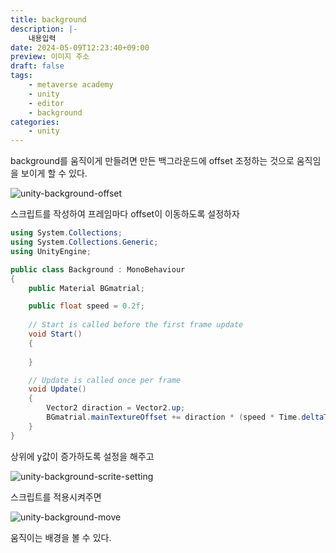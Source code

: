 ```yaml
---
title: background
description: |-
    내용입력
date: 2024-05-09T12:23:40+09:00
preview: 이미지 주소
draft: false
tags:
    - metaverse academy
    - unity
    - editor
    - background
categories:
    - unity
---
```


background를 움직이게 만들려면 만든 백그라운드에 offset 조정하는 것으로 움직임을 보이게 할 수 있다.

![unity-background-offset](./assets/unity-background-offset.gif)

스크립트를 작성하여 프레임마다 offset이 이동하도록 설정하자

```c#
using System.Collections;
using System.Collections.Generic;
using UnityEngine;

public class Background : MonoBehaviour
{
    public Material BGmatrial;

    public float speed = 0.2f;
    
    // Start is called before the first frame update
    void Start()
    {
        
    }

    // Update is called once per frame
    void Update()
    {
        Vector2 diraction = Vector2.up;
        BGmatrial.mainTextureOffset += diraction * (speed * Time.deltaTime);
    }
}
```

상위에 y값이 증가하도록 설정을 해주고 

![unity-background-scrite-setting](./assets/unity-background-scrite-setting.png)

스크립트를 적용시켜주면

![unity-background-move](./assets/unity-background-move.gif)

움직이는 배경을 볼 수  있다.

